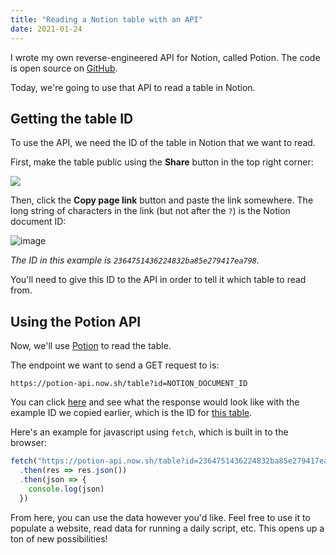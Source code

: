 ---
title: "Reading a Notion table with an API"
date: 2021-01-24
---
I wrote my own reverse-engineered API for Notion, called Potion. The code is open source on [GitHub](https://github.com/benborgers/potion).

Today, we're going to use that API to read a table in Notion.

## Getting the table ID

To use the API, we need the ID of the table in Notion that we want to read.

First, make the table public using the **Share** button in the top right corner:

![](https://user-images.githubusercontent.com/30215449/105642546-659f3e00-5e58-11eb-9b4a-bc1e78ee1f49.png)

Then, click the **Copy page link** button and paste the link somewhere. The long string of characters in the link (but not after the `?`) is the Notion document ID:

![image](https://user-images.githubusercontent.com/30215449/105642549-6d5ee280-5e58-11eb-92af-a2063be272c6.png)


*The ID in this example is `2364751436224832ba85e279417ea798`.*

You'll need to give this ID to the API in order to tell it which table to read from.

## Using the Potion API

Now, we'll use [Potion](https://potion-api.now.sh) to read the table.

The endpoint we want to send a GET request to is:

```plain
https://potion-api.now.sh/table?id=NOTION_DOCUMENT_ID
```

You can click [here](https://potion-api.now.sh/table?id=2364751436224832ba85e279417ea798) and see what the response would look like with the example ID we copied earlier, which is the ID for [this table](https://notion.so/2364751436224832ba85e279417ea798).

Here's an example for javascript using `fetch`, which is built in to the browser:

```jsx
fetch("https://potion-api.now.sh/table?id=2364751436224832ba85e279417ea798")
  .then(res => res.json())
  .then(json => {
    console.log(json)
  })
```

From here, you can use the data however you'd like. Feel free to use it to populate a website, read data for running a daily script, etc. This opens up a ton of new possibilities!
